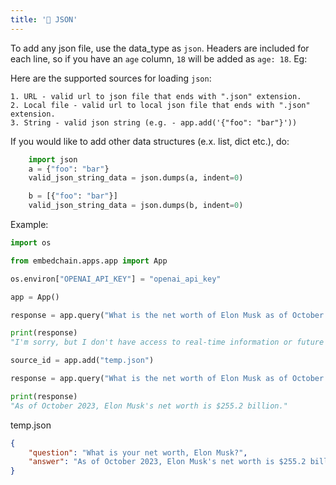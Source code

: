 ```yaml
---
title: '📃 JSON'
---
```


To add any json file, use the data_type as `json`. Headers are included for each line, so if you have an `age` column, `18` will be added as `age: 18`. Eg:

Here are the supported sources for loading `json`:
```
1. URL - valid url to json file that ends with ".json" extension.
2. Local file - valid url to local json file that ends with ".json" extension.
3. String - valid json string (e.g. - app.add('{"foo": "bar"}'))
```

If you would like to add other data structures (e.x. list, dict etc.), do:
```python
    import json
    a = {"foo": "bar"}
    valid_json_string_data = json.dumps(a, indent=0)

    b = [{"foo": "bar"}]
    valid_json_string_data = json.dumps(b, indent=0)
```
Example:
```python
import os

from embedchain.apps.app import App

os.environ["OPENAI_API_KEY"] = "openai_api_key"

app = App()

response = app.query("What is the net worth of Elon Musk as of October 2023?")

print(response)
"I'm sorry, but I don't have access to real-time information or future predictions. Therefore, I don't know the net worth of Elon Musk as of October 2023."

source_id = app.add("temp.json")

response = app.query("What is the net worth of Elon Musk as of October 2023?")

print(response)
"As of October 2023, Elon Musk's net worth is $255.2 billion."
```
temp.json
```json
{
    "question": "What is your net worth, Elon Musk?",
    "answer": "As of October 2023, Elon Musk's net worth is $255.2 billion, making him one of the wealthiest individuals in the world."
}
```


